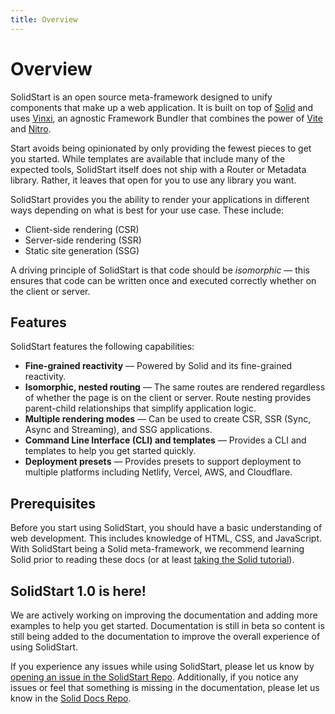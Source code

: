 ```yaml
---
title: Overview
---
```


# Overview

SolidStart is an open source meta-framework designed to unify components that make up a web application. It is built on top of [Solid](/) and uses [Vinxi](https://vinxi.vercel.app/), an agnostic Framework Bundler that combines the power of [Vite](https://vitejs.dev) and [Nitro](https://nitro.build/).

Start avoids being opinionated by only providing the fewest pieces to get you started. While templates are available that include many of the expected tools, SolidStart itself does not ship with a Router or Metadata library. Rather, it leaves that open for you to use any library you want.

SolidStart provides you the ability to render your applications in different ways depending on what is best for your use case. These include:

- Client-side rendering (CSR)
- Server-side rendering (SSR)
- Static site generation (SSG)

A driving principle of SolidStart is that code should be _isomorphic_ &mdash; this ensures that code can be written once and executed correctly whether on the client or server.

## Features

SolidStart features the following capabilities:

- **Fine-grained reactivity** &mdash; Powered by Solid and its fine-grained reactivity.
- **Isomorphic, nested routing** &mdash; The same routes are rendered regardless of whether the page is on the client or server. Route nesting provides parent-child relationships that simplify application logic.
- **Multiple rendering modes** &mdash; Can be used to create CSR, SSR (Sync, Async and Streaming), and SSG applications.
- **Command Line Interface (CLI) and templates** &mdash; Provides a CLI and templates to help you get started quickly.
- **Deployment presets** &mdash; Provides presets to support deployment to multiple platforms including Netlify, Vercel, AWS, and Cloudflare.

## Prerequisites

Before you start using SolidStart, you should have a basic understanding of web development. This includes knowledge of HTML, CSS, and JavaScript. With SolidStart being a Solid meta-framework, we recommend learning Solid prior to reading these docs (or at least [taking the Solid tutorial](https://www.solidjs.com/tutorial)).

## SolidStart 1.0 is here!

We are actively working on improving the documentation and adding more examples to help you get started. Documentation is still in beta so content is still being added to the documentation to improve the overall experience of using SolidStart.

If you experience any issues while using SolidStart, please let us know by [opening an issue in the SolidStart Repo](https://github.com/solidjs/solid-start/issues). Additionally, if you notice any issues or feel that something is missing in the documentation, please let us know in the [Solid Docs Repo](https://github.com/solidjs/solid-docs-next/issues).

<EditPageLink />
<PageIssueLink />
